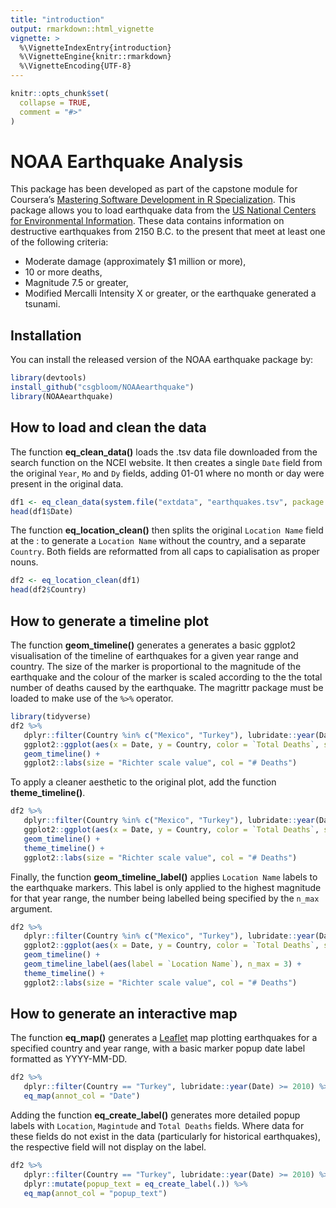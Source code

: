 ```yaml
---
title: "introduction"
output: rmarkdown::html_vignette
vignette: >
  %\VignetteIndexEntry{introduction}
  %\VignetteEngine{knitr::rmarkdown}
  %\VignetteEncoding{UTF-8}
---
```


```r
knitr::opts_chunk$set(
  collapse = TRUE,
  comment = "#>"
)
```

# NOAA Earthquake Analysis

This package has been developed as part of the capstone module for Coursera's [Mastering Software Development in R Specialization](https://www.coursera.org/specializations/r).  This package allows you to load earthquake data from the [US National Centers for Environmental Information](https://www.ngdc.noaa.gov/hazel/view/hazards/earthquake/search).  These data contains information on destructive earthquakes from 2150 B.C. to the present that meet at least one of the following criteria:

* Moderate damage (approximately $1 million or more), 
* 10 or more deaths, 
* Magnitude 7.5 or greater, 
* Modified Mercalli Intensity X or greater, or the earthquake generated a tsunami.

## Installation

You can install the released version of the NOAA earthquake package by:

```r
library(devtools)
install_github("csgbloom/NOAAearthquake")
library(NOAAearthquake)
```

## How to load and clean the data

The function **eq_clean_data()** loads the .tsv data file downloaded from the search function on the NCEI website.  It then creates a single `Date` field from the original `Year`, `Mo` and `Dy` fields, adding 01-01 where no month or day were present in the original data.

```r
df1 <- eq_clean_data(system.file("extdata", "earthquakes.tsv", package = "NOAAearthquake"))
head(df1$Date)
```

The function **eq_location_clean()** then splits the original `Location Name` field at the : to generate a `Location Name` without the country, and a separate `Country`.  Both fields are reformatted from all caps to capialisation as proper nouns.

```r
df2 <- eq_location_clean(df1)
head(df2$Country)
```

## How to generate a timeline plot

The function **geom_timeline()** generates a generates a basic ggplot2 visualisation of the timeline of earthquakes for a given year range and country.  The size of the marker is proportional to the magnitude of the earthquake and the colour of the marker is scaled according to the the total number of deaths caused by the earthquake.  The magrittr package must be loaded to make use of the `%>%` operator.

```r
library(tidyverse)
df2 %>% 
   dplyr::filter(Country %in% c("Mexico", "Turkey"), lubridate::year(Date) > 2000) %>% 
   ggplot2::ggplot(aes(x = Date, y = Country, color = `Total Deaths`, size = Mag)) +
   geom_timeline() +
   ggplot2::labs(size = "Richter scale value", col = "# Deaths")
```

To apply a cleaner aesthetic to the original plot, add the function **theme_timeline()**.

```r
df2 %>% 
   dplyr::filter(Country %in% c("Mexico", "Turkey"), lubridate::year(Date) > 2000) %>% 
   ggplot2::ggplot(aes(x = Date, y = Country, color = `Total Deaths`, size = Mag)) +
   geom_timeline() +
   theme_timeline() +
   ggplot2::labs(size = "Richter scale value", col = "# Deaths")
```

Finally, the function **geom_timeline_label()** applies `Location Name` labels to the earthquake markers.  This label is only applied to the highest magnitude for that year range, the number being labelled being specified by the `n_max` argument.

```r
df2 %>% 
   dplyr::filter(Country %in% c("Mexico", "Turkey"), lubridate::year(Date) > 2000) %>% 
   ggplot2::ggplot(aes(x = Date, y = Country, color = `Total Deaths`, size = Mag)) +
   geom_timeline() +
   geom_timeline_label(aes(label = `Location Name`), n_max = 3) +
   theme_timeline() +
   ggplot2::labs(size = "Richter scale value", col = "# Deaths")
```

## How to generate an interactive map

The function **eq_map()** generates a [Leaflet](https://rstudio.github.io/leaflet/) map plotting earthquakes for a specified country and year range, with a basic marker popup date label formatted as YYYY-MM-DD.

```r
df2 %>% 
   dplyr::filter(Country == "Turkey", lubridate::year(Date) >= 2010) %>%  
   eq_map(annot_col = "Date")
```

Adding the function **eq_create_label()** generates more detailed popup labels with `Location`, `Magintude` and `Total Deaths` fields.  Where data for these fields do not exist in the data (particularly for historical earthquakes), the respective field will not display on the label.

```r
df2 %>% 
   dplyr::filter(Country == "Turkey", lubridate::year(Date) >= 2010) %>%  
   dplyr::mutate(popup_text = eq_create_label(.)) %>%
   eq_map(annot_col = "popup_text")
```
